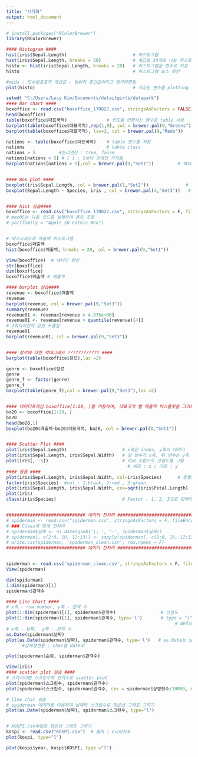```yaml
---
title: "시각화"
output: html_document
---
```


```r
# install.packages("RColorBrewer")
library(RColorBrewer)

#### Histogram ####
hist(iris$Sepal.Length)                         # 히스토그램
hist(iris$Sepal.Length, breaks = 20)            # 계급을 20개로 나눈 히스토그램
histo <- hist(iris$Sepal.Length, breaks = 20)   # 히스토그램을 변수로 저장
histo                                           # 히스토그램 요소 확인

#mids : 도수분포표의 계급값 - 범위의 중간값이라고 생각하면됨
plot(histo)                                     # 저장된 변수를 plotting

setwd( "C:/Users/Lucy Kim/Documents/dataitgirls/datapark")
#### Bar chart ####
boxoffice <- read.csv("boxoffice_170827.csv", stringsAsFactors = FALSE, fileEncoding = "UTF-8")
head(boxoffice)
table(boxoffice$대표국적)               # 빈도를 반환하는 함수로 table 사용
barplot(table(boxoffice$대표국적),rep(1,9), col = brewer.pal(9,"Greens"), axes = F)      # 변수가 너무 많아서 잘 보이지 않음
barplot(table(boxoffice$대표국적), las=2, col = brewer.pal(9,"Reds"))      # 글자를 세로로 출력

nations <- table(boxoffice$대표국적)    # table 변수를 저장
nations                               # table class
nations > 5         #논리연산 : true, false
nations[nations > 5] # [ ] : 5보다 큰애만 가져옴 
barplot(nations[nations > 5],col = brewer.pal(9,"Set1"))         # 벡터와 같이 TRUE FALSE로 접근 가능


#### Box plot #### 
boxplot(iris$Sepal.Length, col = brewer.pal(1,"Set2"))              # 일변수 박스플랏
boxplot(Sepal.Length ~ Species, iris , col = brewer.pal(4,"Set3"))   # 여러 변수의 박스플랏(수치 ~ 분류, 데이터프레임)


#### hist 실습####
boxoffice <- read.csv("boxoffice_170827.csv", stringsAsFactors = F, fileEncoding = "UTF-8") # 출처 : kobis
# macOS는 다음 코드를 실행하여 폰트 조정
# par(family = "Apple SD Gothic Neo")


# 박스오피스의 매출액 히스토그램
boxoffice$매출액
hist(boxoffice$매출액, breaks = 20, col = brewer.pal(9,"Set1"))

View(boxoffice)  # 데이터 확인
str(boxoffice)
dim(boxoffice)
boxoffice$매출액 # 매출액

#### barplot 실습####
revenue <- boxoffice$매출액
revenue
barplot(revenue, col = brewer.pal(9,"Set3"))
summary(revenue)
revenue01 <- revenue[revenue > 4.975e+06]
revenue01 <- revenue[revenue > quantile(revenue)[4]]
# 3쿼터이상의 값만 도출함
revenue01
barplot(revenue01, col = brewer.pal(9,"Set3"))


#### 장르에 대한 막대그래프 ???????????? ####
barplot(table(boxoffice$장르),las =2)

genre <- boxoffice$장르 
genre
genre_f <- factor(genre)
genre_f
barplot(table(genre_f),col = brewer.pal(9,"Set3"),las =2)


#### 데이터프레임 boxoffice[1:20, ]를 이용하여, 대표국적 별 매출액 박스플랏을 그려보세요. ####
bo20 <- boxoffice[1:20, ]
bo20
head(bo20,1)
boxplot(bo20$매출액~bo20$대표국적, bo20, col = brewer.pal(8,"Set1"))


#### Scatter Plot ####
plot(iris$Sepal.Length)                     # x축은 index, y축이 데이터
plot(iris$Sepal.Length, iris$Sepal.Width)   # 앞 변수가 x축, 뒤 변수는 y축
plot(iris[, -5])                            # 여러 조합으로 산점도를 그림
                                              # 세로 : x / 가로 : y  
#### 응용 ####
plot(iris$Sepal.Length, iris$Sepal.Width, col=iris$Species)      # 종별로 다른 색
factor(iris$Species)  #col : 1:black, 2:red , 3:green
plot(iris$Sepal.Length, iris$Sepal.Width, cex=sqrt(iris$Petal.Length) ,col= iris$Species) # 크기는 Petal.Length
plot(iris)
class(iris$Species)                         # Factor - 1, 2, 3으로 입력되어있음


############################## 데이터 전처리 ##############################
# spiderman <- read.csv("spiderman.csv", stringsAsFactors = F, fileEncoding='UTF-8')         # 데이터 로드 - 출처 : kobis
# ### Class에 맞게 전처리
# spiderman$날짜 <- as.Date(gsub('\\.', '-', spiderman$날짜))
# spiderman[, c(2:8, 10, 12:13)] <- sapply(spiderman[, c(2:8, 10, 12:13)], function(x) as.numeric(gsub('[%,]', '', x)))
# write.csv(spiderman, 'spiderman_clean.csv', row.names = F)
############################## 데이터 전처리 ##############################


spiderman <- read.csv('spiderman_clean.csv', stringsAsFactors = F, fileEncoding = 'UTF-8')
View(spiderman)

dim(spiderman)
1:dim(spiderman)[1]
spiderman$관객수

#### Line Chart ####
# x축 - row number, y축 - 관객 수
plot(1:dim(spiderman)[1], spiderman$관객수)                 # 산점도
plot(1:dim(spiderman)[1], spiderman$관객수, type='l')       # type = "l"로 line chart를 지정
                                                                # default 값은 p --> point
# x축 - 날짜,  y축 - 관객 수
as.Date(spiderman$날짜)
plot(as.Date(spiderman$날짜), spiderman$관객수, type='l')   # as.Date는 날짜 데이터를 다룰 때 사용
      #강제형변환 : char를 date로

plot(spiderman$순위, spiderman$관객수)

View(iris)
#### scatter plot 실습 #### 
# 스파이더맨 스크린수와 관객수로 scatter plot
plot(spiderman$스크린수, spiderman$관객수)
plot(spiderman$스크린수, spiderman$관객수, cex = spiderman$상영횟수/10000, col = spiderman$스크린수)

# line chat 실습
# spiderman 데이터를 이용하여 날짜와 스크린수로 꺾은선 그래프 그리기
plot(as.Date(spiderman$날짜), spiderman$스크린수, type="l")


# KOSPI.csv파일로 꺾은선 그래프 그리기
kospi <- read.csv("KOSPI.csv")  # 출처 : e나라지표
plot(kospi, type="l")

plot(kospi$year, kospi$KOSPI, type ="l")
```

